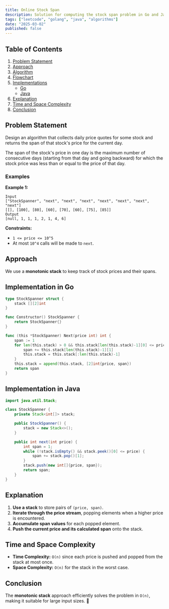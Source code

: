 ```yaml
---
title: Online Stock Span
description: Solution for computing the stock span problem in Go and Java.
tags: ["leetcode", "golang", "java", "algorithms"]
date: "2025-03-02"
published: false
---
```


## Table of Contents

1. [Problem Statement](#problem-statement)
2. [Approach](#approach)
3. [Algorithm](#algorithm)
4. [Flowchart](#flowchart)
5. [Implementations](#implementations)
   - [Go](#implementation-in-go)
   - [Java](#implementation-in-java)
6. [Explanation](#explanation)
7. [Time and Space Complexity](#time-and-space-complexity)
8. [Conclusion](#conclusion)

## Problem Statement


Design an algorithm that collects daily price quotes for some stock and returns the span of that stock's price for the current day.

The span of the stock's price in one day is the maximum number of consecutive days (starting from that day and going backward) for which the stock price was less than or equal to the price of that day.

### Examples

**Example 1:**

```
Input
["StockSpanner", "next", "next", "next", "next", "next", "next", "next"]
[[], [100], [80], [60], [70], [60], [75], [85]]
Output
[null, 1, 1, 1, 2, 1, 4, 6]
```

**Constraints:**

- `1 <= price <= 10^5`
- At most `10^4` calls will be made to `next`.

## Approach

We use a **monotonic stack** to keep track of stock prices and their spans.

## Implementation in Go

```go
type StockSpanner struct {
    stack [][2]int
}

func Constructor() StockSpanner {
    return StockSpanner{}
}

func (this *StockSpanner) Next(price int) int {
    span := 1
    for len(this.stack) > 0 && this.stack[len(this.stack)-1][0] <= price {
        span += this.stack[len(this.stack)-1][1]
        this.stack = this.stack[:len(this.stack)-1]
    }
    this.stack = append(this.stack, [2]int{price, span})
    return span
}
```

## Implementation in Java

```java
import java.util.Stack;

class StockSpanner {
    private Stack<int[]> stack;

    public StockSpanner() {
        stack = new Stack<>();
    }

    public int next(int price) {
        int span = 1;
        while (!stack.isEmpty() && stack.peek()[0] <= price) {
            span += stack.pop()[1];
        }
        stack.push(new int[]{price, span});
        return span;
    }
}
```

## Explanation

1. **Use a stack** to store pairs of `(price, span)`.
2. **Iterate through the price stream**, popping elements when a higher price is encountered.
3. **Accumulate span values** for each popped element.
4. **Push the current price and its calculated span** onto the stack.

## Time and Space Complexity

- **Time Complexity:** `O(n)` since each price is pushed and popped from the stack at most once.
- **Space Complexity:** `O(n)` for the stack in the worst case.

## Conclusion

The **monotonic stack** approach efficiently solves the problem in `O(n)`, making it suitable for large input sizes. 🚀

